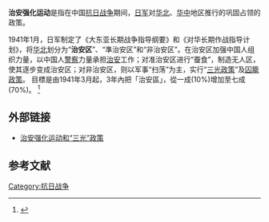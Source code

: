 '''治安强化运动'''是指在中国[[抗日战争|抗日战争]]期间，[[日军|日军]]对[[华北|华北]]、[[华中|华中]]地区推行的巩固占领的政策。

1941年1月，日军制定了《大东亚长期战争指导纲要》和《对华长期作战指导计划》，将[[华北|华北]]划分为“'''治安区'''”、“準治安区”和“非治安区”。在治安区加强中国人组织力量，以中国人[[警察|警察]]力量承担[[治安|治安]]工作；对准治安区进行“蚕食”，制造无人区，使其逐步变成治安区；对非治安区，则以军事“扫荡”为主，实行“[[三光政策|三光政策]]”及[[囚籠政策|囚籠政策]]。 目標是由1941年3月起，3年內把「治安區」，從一成(10%)增加至七成(70%)。 <ref>{{Cite web |url=http://news.qq.com/a/20050705/001431.htm |title=囚籠政策 |accessdate=2007-09-13 |archive-date=2015-07-14 |archive-url=https://web.archive.org/web/20150714101557/http://news.qq.com/a/20050705/001431.htm |dead-url=no }}</ref>

==外部链接==
* [http://www.ndcnc.gov.cn/datalib/Even/2006/2006_03/even.2005-08-02.3506708793/ 治安强化运动和“三光”政策] {{Wayback|url=http://www.ndcnc.gov.cn/datalib/Even/2006/2006_03/even.2005-08-02.3506708793/ |date=20070929134330 }}

==参考文献==
<references />

[[Category:抗日战争|Category:抗日战争]]